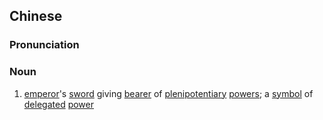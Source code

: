 {{also|上方宝剑}}
==Chinese==
{{zh-forms|s=上方宝剑|type=22}}

===Pronunciation===
{{zh-pron
|m=shàngfāng bǎojiàn
|c=soeng6 fong1 bou2 gim3
|mn=xm:siōng-hong pó-kiàm
|cat=n
}}

===Noun===
{{zh-noun}}

# [[emperor]]'s [[sword]] giving [[bearer]] of [[plenipotentiary]] [[power]]s; a [[symbol]] of [[delegated]] [[power]]